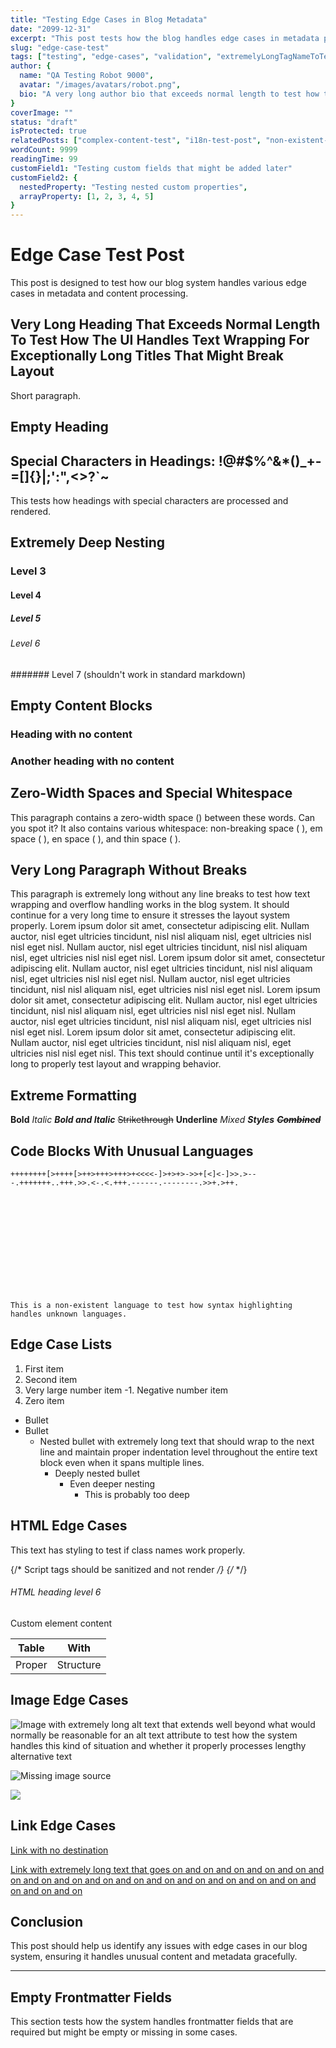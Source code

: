 ```yaml
---
title: "Testing Edge Cases in Blog Metadata"
date: "2099-12-31"
excerpt: "This post tests how the blog handles edge cases in metadata processing, including very long titles, future dates, and special characters."
slug: "edge-case-test"
tags: ["testing", "edge-cases", "validation", "extremelyLongTagNameToTestHowTheUIHandlesThisKindOfSituation", "🔥test", "tag-with-special-chars!@#"]
author: {
  name: "QA Testing Robot 9000",
  avatar: "/images/avatars/robot.png",
  bio: "A very long author bio that exceeds normal length to test how the UI handles text overflow in author descriptions. This should be truncated in most views but fully visible when expanded. Testing with even more text to make sure it's really pushing the limits of what's reasonable."
}
coverImage: ""
status: "draft"
isProtected: true
relatedPosts: ["complex-content-test", "i18n-test-post", "non-existent-post"]
wordCount: 9999
readingTime: 99
customField1: "Testing custom fields that might be added later"
customField2: {
  nestedProperty: "Testing nested custom properties",
  arrayProperty: [1, 2, 3, 4, 5]
}
---
```


# Edge Case Test Post

This post is designed to test how our blog system handles various edge cases in metadata and content processing.

## Very Long Heading That Exceeds Normal Length To Test How The UI Handles Text Wrapping For Exceptionally Long Titles That Might Break Layout

Short paragraph.

## Empty Heading
 
## Special Characters in Headings: !@#$%^&*()_+-=[]{}|;':",&lt;&gt;?`~

This tests how headings with special characters are processed and rendered.

## Extremely Deep Nesting

### Level 3

#### Level 4

##### Level 5

###### Level 6

####### Level 7 (shouldn't work in standard markdown)

## Empty Content Blocks

### Heading with no content

### Another heading with no content

## Zero-Width Spaces and Special Whitespace

This paragraph contains a zero-width space (​) between these words. Can you spot it? It also contains various whitespace: non-breaking space ( ), em space ( ), en space ( ), and thin space ( ).

## Very Long Paragraph Without Breaks

This paragraph is extremely long without any line breaks to test how text wrapping and overflow handling works in the blog system. It should continue for a very long time to ensure it stresses the layout system properly. Lorem ipsum dolor sit amet, consectetur adipiscing elit. Nullam auctor, nisl eget ultricies tincidunt, nisl nisl aliquam nisl, eget ultricies nisl nisl eget nisl. Nullam auctor, nisl eget ultricies tincidunt, nisl nisl aliquam nisl, eget ultricies nisl nisl eget nisl. Lorem ipsum dolor sit amet, consectetur adipiscing elit. Nullam auctor, nisl eget ultricies tincidunt, nisl nisl aliquam nisl, eget ultricies nisl nisl eget nisl. Nullam auctor, nisl eget ultricies tincidunt, nisl nisl aliquam nisl, eget ultricies nisl nisl eget nisl. Lorem ipsum dolor sit amet, consectetur adipiscing elit. Nullam auctor, nisl eget ultricies tincidunt, nisl nisl aliquam nisl, eget ultricies nisl nisl eget nisl. Nullam auctor, nisl eget ultricies tincidunt, nisl nisl aliquam nisl, eget ultricies nisl nisl eget nisl. Lorem ipsum dolor sit amet, consectetur adipiscing elit. Nullam auctor, nisl eget ultricies tincidunt, nisl nisl aliquam nisl, eget ultricies nisl nisl eget nisl. This text should continue until it's exceptionally long to properly test layout and wrapping behavior.

## Extreme Formatting

**Bold** *Italic* ***Bold and Italic*** ~~Strikethrough~~ __Underline__ _*Mixed*_ **_Styles_** ~~**_Combined_**~~

## Code Blocks With Unusual Languages

```brainfuck
++++++++[>++++[>++>+++>+++>+<<<<-]>+>+>->>+[<]<-]>>.>---.+++++++..+++.>>.<-.<.+++.------.--------.>>+.>++.
```

```whitespace
   	  	   
	
     		  	 
	
     		 		  
	
     		 		  
	
     			 	  
	
  

```

```doesnotexist
This is a non-existent language to test how syntax highlighting handles unknown languages.
```

## Edge Case Lists

1. First item
2. Second item
999999. Very large number item
-1. Negative number item
0. Zero item

* Bullet
* Bullet
  * Nested bullet with extremely long text that should wrap to the next line and maintain proper indentation level throughout the entire text block even when it spans multiple lines.
    * Deeply nested bullet
      * Even deeper nesting
        * This is probably too deep

## HTML Edge Cases

<div className="text-danger large-text inverted">
  This text has styling to test if class names work properly.
</div>

{/* Script tags should be sanitized and not render */}
{/* <script>
  alert("This script tag should be sanitized and not execute");
</script> */}

<h6>HTML heading level 6</h6>

<div data-test="Should handle unknown elements gracefully">
  Custom element content
</div>

<table>
  <thead>
    <tr>
      <th>Table</th>
      <th>With</th>
    </tr>
  </thead>
  <tbody>
    <tr>
      <td>Proper</td>
      <td>Structure</td>
    </tr>
  </tbody>
</table>

## Image Edge Cases

![Image with extremely long alt text that extends well beyond what would normally be reasonable for an alt text attribute to test how the system handles this kind of situation and whether it properly processes lengthy alternative text](https://via.placeholder.com/150)

![Missing image source]()

![](https://via.placeholder.com/150)

## Link Edge Cases

[Link with no destination]()

[](https://example.com)

[Link with extremely long text that goes on and on and on and on and on and on and on and on and on and on and on and on and on and on and on and on and on and on](https://example.com)

## Conclusion

This post should help us identify any issues with edge cases in our blog system, ensuring it handles unusual content and metadata gracefully.

---

## Empty Frontmatter Fields

This section tests how the system handles frontmatter fields that are required but might be empty or missing in some cases. 